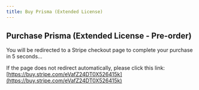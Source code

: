 ```yaml
---
title: Buy Prisma (Extended License)
---
```



<Head>
  <meta httpEquiv="refresh" content="5; url='https://buy.stripe.com/eVafZ24DT0X526415k'" />
</Head>

## Purchase Prisma (Extended License - Pre-order)

You will be redirected to a Stripe checkout page to complete your purchase in 5 seconds…

If the page does not redirect automatically, please click this link: [https://buy.stripe.com/eVafZ24DT0X526415k](https://buy.stripe.com/eVafZ24DT0X526415k)
